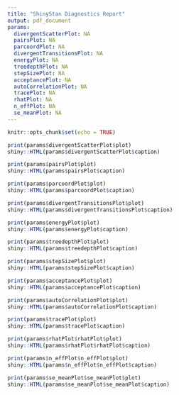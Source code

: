 ```yaml
---
title: "ShinyStan Diagnostics Report"
output: pdf_document
params:
  divergentScatterPlot: NA
  pairsPlot: NA
  parcoordPlot: NA 
  divergentTransitionsPlot: NA
  energyPlot: NA
  treedepthPlot: NA
  stepSizePlot: NA
  acceptancePlot: NA
  autoCorrelationPlot: NA
  tracePlot: NA
  rhatPlot: NA
  n_effPlot: NA
  se_meanPlot: NA
---
```


```r
knitr::opts_chunk$set(echo = TRUE)
```


<!-- ![](./wide_ensemble.png) -->

<!-- ![](./stan_logo.png) -->

```r
print(params$divergentScatterPlot$plot)
shiny::HTML(params$divergentScatterPlot$caption)
```


```r
print(params$pairsPlot$plot)
shiny::HTML(params$pairsPlot$caption)
```


```r
print(params$parcoordPlot$plot)
shiny::HTML(params$parcoordPlot$caption)
```


```r
print(params$divergentTransitionsPlot$plot)
shiny::HTML(params$divergentTransitionsPlot$caption)
```


```r
print(params$energyPlot$plot)
shiny::HTML(params$energyPlot$caption)
```


```r
print(params$treedepthPlot$plot)
shiny::HTML(params$treedepthPlot$caption)
```

  
```r
print(params$stepSizePlot$plot)
shiny::HTML(params$stepSizePlot$caption)
```


```r
print(params$acceptancePlot$plot)
shiny::HTML(params$acceptancePlot$caption)
```
  

```r
print(params$autoCorrelationPlot$plot)
shiny::HTML(params$autoCorrelationPlot$caption)
```

  
```r
print(params$tracePlot$plot)
shiny::HTML(params$tracePlot$caption)
```
  
```r
print(params$rhatPlot$rhatPlot$plot)
shiny::HTML(params$rhatPlot$rhatPlot$caption)
```
  
```r
print(params$n_effPlot$n_effPlot$plot)
shiny::HTML(params$n_effPlot$n_effPlot$caption)
```
  
```r
print(params$se_meanPlot$se_meanPlot$plot)
shiny::HTML(params$se_meanPlot$se_meanPlot$caption)
```

